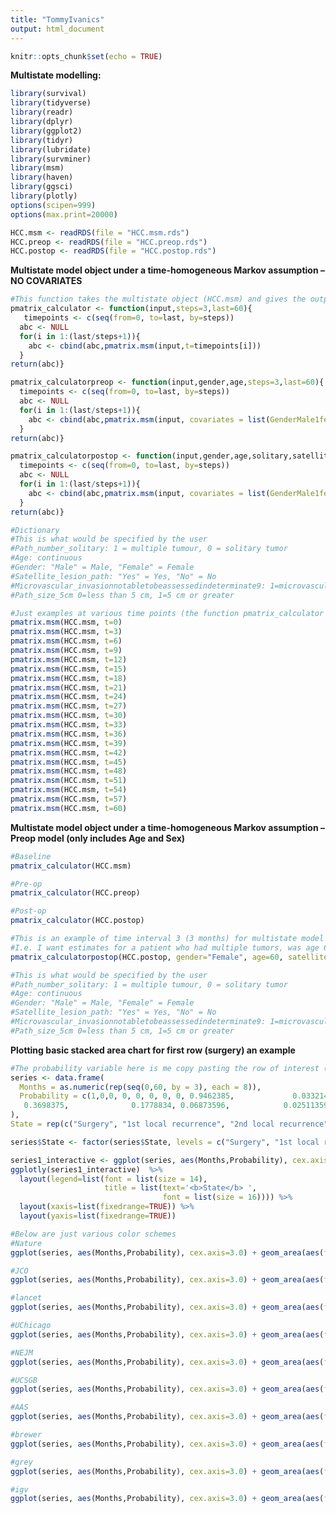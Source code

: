 ```yaml
---
title: "TommyIvanics"
output: html_document
---
```


```r
knitr::opts_chunk$set(echo = TRUE)
```

**Multistate modelling:** 

```r
library(survival)
library(tidyverse)
library(readr)
library(dplyr)
library(ggplot2)
library(tidyr)
library(lubridate)
library(survminer)
library(msm)
library(haven)
library(ggsci)
library(plotly)
options(scipen=999)
options(max.print=20000)
```

```r
HCC.msm <- readRDS(file = "HCC.msm.rds")
HCC.preop <- readRDS(file = "HCC.preop.rds")
HCC.postop <- readRDS(file = "HCC.postop.rds")
```


**Multistate model object under a time-homogeneous Markov assumption -- NO COVARIATES**
```r
#This function takes the multistate object (HCC.msm) and gives the output of estimates at step = 3 (3 month intervals) up to 60 (60 months)
pmatrix_calculator <- function(input,steps=3,last=60){
   timepoints <- c(seq(from=0, to=last, by=steps))
  abc <- NULL
  for(i in 1:(last/steps+1)){
    abc <- cbind(abc,pmatrix.msm(input,t=timepoints[i]))
  }
return(abc)}
```

```r
pmatrix_calculatorpreop <- function(input,gender,age,steps=3,last=60){
  timepoints <- c(seq(from=0, to=last, by=steps))
  abc <- NULL
  for(i in 1:(last/steps+1)){
    abc <- cbind(abc,pmatrix.msm(input, covariates = list(GenderMale1female0 = gender, Age = age), t=timepoints[i]))
  }
return(abc)}
```

```r
pmatrix_calculatorpostop <- function(input,gender,age,solitary,satellite,microvascular,size, steps=3, last=60){
  timepoints <- c(seq(from=0, to=last, by=steps))
  abc <- NULL
  for(i in 1:(last/steps+1)){
    abc <- cbind(abc,pmatrix.msm(input, covariates = list(GenderMale1female0 = gender, Age = age, Path_number_solitary=solitary, Satellite_lesion_path=satellite, Microvascular_invasionnotabletobeassessedindeterminate9=microvascular, Path_size_5cm = size), t=timepoints[i]))
  }
return(abc)}

#Dictionary
#This is what would be specified by the user
#Path_number_solitary: 1 = multiple tumour, 0 = solitary tumor
#Age: continuous
#Gender: "Male" = Male, "Female" = Female
#Satellite_lesion_path: "Yes" = Yes, "No" = No
#Microvascular_invasionnotabletobeassessedindeterminate9: 1=microvascular invasion, 0=no microvascular invasion
#Path_size_5cm 0=less than 5 cm, 1=5 cm or greater
```

```r
#Just examples at various time points (the function pmatrix_calculator already does this)
pmatrix.msm(HCC.msm, t=0)
pmatrix.msm(HCC.msm, t=3)
pmatrix.msm(HCC.msm, t=6)
pmatrix.msm(HCC.msm, t=9)
pmatrix.msm(HCC.msm, t=12)
pmatrix.msm(HCC.msm, t=15)
pmatrix.msm(HCC.msm, t=18)
pmatrix.msm(HCC.msm, t=21)
pmatrix.msm(HCC.msm, t=24)
pmatrix.msm(HCC.msm, t=27)
pmatrix.msm(HCC.msm, t=30)
pmatrix.msm(HCC.msm, t=33)
pmatrix.msm(HCC.msm, t=36)
pmatrix.msm(HCC.msm, t=39)
pmatrix.msm(HCC.msm, t=42)
pmatrix.msm(HCC.msm, t=45)
pmatrix.msm(HCC.msm, t=48)
pmatrix.msm(HCC.msm, t=51)
pmatrix.msm(HCC.msm, t=54)
pmatrix.msm(HCC.msm, t=57)
pmatrix.msm(HCC.msm, t=60)
```

**Multistate model object under a time-homogeneous Markov assumption -- Preop model (only includes Age and Sex)**
```r
#Baseline
pmatrix_calculator(HCC.msm)

#Pre-op
pmatrix_calculator(HCC.preop)

#Post-op
pmatrix_calculator(HCC.postop)
```

```r
#This is an example of time interval 3 (3 months) for multistate model object HCC.postop, with covariates inputted (this is an example of what the user would input into the calculator)
#I.e. I want estimates for a patient who had multiple tumors, was age 60, was a female, had satellite lesions, greater than 5 cm tumor, and microvascular invasion.
pmatrix_calculatorpostop(HCC.postop, gender="Female", age=60, satellite = "Yes", solitary=1, microvascular=1, size=1, last=60)

#This is what would be specified by the user
#Path_number_solitary: 1 = multiple tumour, 0 = solitary tumor
#Age: continuous
#Gender: "Male" = Male, "Female" = Female
#Satellite_lesion_path: "Yes" = Yes, "No" = No
#Microvascular_invasionnotabletobeassessedindeterminate9: 1=microvascular invasion, 0=no microvascular invasion
#Path_size_5cm 0=less than 5 cm, 1=5 cm or greater
```

**Plotting basic stacked area chart for first row (surgery) an example**
```r
#The probability variable here is me copy pasting the row of interest (for example surgery or first local recurrence) probabilities for each time point 
series <- data.frame(
  Months = as.numeric(rep(seq(0,60, by = 3), each = 8)),
  Probability = c(1,0,0, 0, 0, 0, 0, 0, 0.9462385,             0.03321464, 0.001131608,          0.00004360176, 0.000002204259,       0.00000006792228, 0.013499378, 0.005870008, 0.8953673,             0.06181007, 0.004085709,           0.0003009666, 0.00003005736,         0.000001889078, 0.02611785, 0.01228617, 0.847231,             0.08627635,             0.008302085, 0.0008778051 ,           0.0001298341, 0.00001248158 ,        0.03795201, 0.01921844, 0.8016826,              0.1070566 ,0.0133360      ,      0.001800898, 0.0003505249,          0.00004581392, 0.04908591, 0.02664169, 0.7585829,              0.1245512, 0.01883773,            0.003048945, 0.0007318676 ,          0.0001219122, 0.05959072, 0.03453473, 0.7178003,              0.1391218, 0.02453544,             0.00457369, 0.001299351,           0.0002647976, 0.06952532, 0.04287930, 0.6792103,              0.1510948, 0.03022092,            0.006314081, 0.002063358,           0.0005001081, 0.07893732, 0.05165914, 0.6426949 ,             0.1607646, 0.03573774 ,           0.008205507, 0.003020589 ,          0.0008528839, 0.08786448, 0.06085927 ,0.6081427 ,             0.1683966, 0.04097141 ,            0.01018558, 0.004156574  ,          0.001345748, 0.09633613, 0.07046523, 0.575448,              0.1742299,              0.04584115, 0.01219751   ,          0.005448537, 0.001997571,         0.10437460, 0.08046266, 0.5445111,              0.1784797, 0.05029317    ,         0.01419187 ,0.006868182 ,           0.002822611, 0.11199655, 0.09083687, 0.5152373 ,             0.1813393, 0.05429507 ,            0.01612724, 0.008384164 ,           0.003830083, 0.11921424, 0.1015726, 0.4875374 ,             0.1829827, 0.05783127,             0.01797018, 0.009964152 ,            0.00502408, 0.12603653, 0.1126537, 0.4613266,              0.1835658, 0.06089921,             0.01969480, 0.01157645,            0.006403773, 0.13246988 ,0.1240635 ,0.436525 ,             0.1832286   ,           0.06350627, 0.02128202    ,          0.01319120, 0.007963805 ,        0.13851906, 0.1357841, 0.4130568    ,          0.1820964, 0.06566729,             0.02271877, 0.01478122,            0.009694823, 0.14418783, 0.1477969, 0.3908502,              0.1802812, 0.06740251,            0.023997151, 0.01632254,             0.01158409, 0.14947948, 0.1600828,
   0.3698375,              0.1778834, 0.06873596,            0.025113598, 0.01779467,             0.01361612, 0.15439717, 0.1726216, 0.3499545,              0.1749922, 0.06969412,            0.026068113, 0.01918066,             0.01577332, 0.15894430, 0.1853928, 0.3311404,              0.1716872, 0.07030489,            0.026863566, 0.02046703,             0.01803659, 0.16312473, 0.1983756
),
State = rep(c("Surgery", "1st local recurrence", "2nd local recurrence", "3rd local recurrence", "4th local recurrence", "5th local recurrence", "Distant recurrence", "Death"), 21))

series$State <- factor(series$State, levels = c("Surgery", "1st local recurrence", "2nd local recurrence", "3rd local recurrence", "4th local recurrence", "5th local recurrence", "Distant recurrence", "Death"))

series1_interactive <- ggplot(series, aes(Months,Probability), cex.axis=3.0) + geom_area(aes(fill=State)) + scale_x_continuous(limits = c(0,60), expand = c(0,1)) + coord_cartesian(xlim = c(0,60), ylim = c(0,1), expand = F) + scale_fill_npg() + theme_bw() + theme( panel.grid=element_blank(), panel.border=element_blank(), text=element_text(size=14), legend.title = element_blank())
ggplotly(series1_interactive)  %>%
  layout(legend=list(font = list(size = 14), 
                     title = list(text='<b>State</b> ', 
                                  font = list(size = 16)))) %>% 
  layout(xaxis=list(fixedrange=TRUE)) %>% 
  layout(yaxis=list(fixedrange=TRUE))

#Below are just various color schemes
#Nature
ggplot(series, aes(Months,Probability), cex.axis=3.0) + geom_area(aes(fill=State)) + scale_x_continuous(limits = c(0,60), expand = c(0,0)) + coord_cartesian(xlim = c(0,60), ylim = c(0,1), expand = F) + scale_fill_npg() + theme_bw() + theme(panel.grid=element_blank(), panel.border=element_blank(), text=element_text(size=14))

#JCO
ggplot(series, aes(Months,Probability), cex.axis=3.0) + geom_area(aes(fill=State)) + scale_x_continuous(limits = c(0,60), expand = c(0,0)) + coord_cartesian(xlim = c(0,60), ylim = c(0,1), expand = F) + scale_fill_jco() + theme_bw() + theme(panel.grid=element_blank(), panel.border=element_blank(), text=element_text(size=14))

#lancet
ggplot(series, aes(Months,Probability), cex.axis=3.0) + geom_area(aes(fill=State)) + scale_x_continuous(limits = c(0,60), expand = c(0,0)) + coord_cartesian(xlim = c(0,60), ylim = c(0,1), expand = F) + scale_fill_lancet() + theme_bw() + theme(panel.grid=element_blank(), panel.border=element_blank(), text=element_text(size=14))

#UChicago
ggplot(series, aes(Months,Probability), cex.axis=3.0) + geom_area(aes(fill=State)) + scale_x_continuous(limits = c(0,60), expand = c(0,0)) + coord_cartesian(xlim = c(0,60), ylim = c(0,1), expand = F) + scale_fill_uchicago() + theme_bw() + theme(panel.grid=element_blank(), panel.border=element_blank(), text=element_text(size=14))

#NEJM
ggplot(series, aes(Months,Probability), cex.axis=3.0) + geom_area(aes(fill=State)) + scale_x_continuous(limits = c(0,60), expand = c(0,0)) + coord_cartesian(xlim = c(0,60), ylim = c(0,1), expand = F) + scale_fill_nejm() + theme_bw() + theme(panel.grid=element_blank(), panel.border=element_blank(), text=element_text(size=14))

#UCSGB
ggplot(series, aes(Months,Probability), cex.axis=3.0) + geom_area(aes(fill=State)) + scale_x_continuous(limits = c(0,60), expand = c(0,0)) + coord_cartesian(xlim = c(0,60), ylim = c(0,1), expand = F) + scale_fill_ucscgb() + theme_bw() + theme(panel.grid=element_blank(), panel.border=element_blank(), text=element_text(size=14))

#AAS
ggplot(series, aes(Months,Probability), cex.axis=3.0) + geom_area(aes(fill=State)) + scale_x_continuous(limits = c(0,60), expand = c(0,0)) + coord_cartesian(xlim = c(0,60), ylim = c(0,1), expand = F) + scale_fill_aaas() + theme_bw() + theme(panel.grid=element_blank(), panel.border=element_blank(), text=element_text(size=14))

#brewer
ggplot(series, aes(Months,Probability), cex.axis=3.0) + geom_area(aes(fill=State)) + scale_x_continuous(limits = c(0,60), expand = c(0,0)) + coord_cartesian(xlim = c(0,60), ylim = c(0,1), expand = F) + scale_fill_brewer() + theme_bw() + theme(panel.grid=element_blank(), panel.border=element_blank(), text=element_text(size=14))

#grey
ggplot(series, aes(Months,Probability), cex.axis=3.0) + geom_area(aes(fill=State)) + scale_x_continuous(limits = c(0,60), expand = c(0,0)) + coord_cartesian(xlim = c(0,60), ylim = c(0,1), expand = F) + scale_fill_grey() + theme_bw() + theme(panel.grid=element_blank(), panel.border=element_blank(), text=element_text(size=14))

#igv
ggplot(series, aes(Months,Probability), cex.axis=3.0) + geom_area(aes(fill=State)) + scale_x_continuous(limits = c(0,60), expand = c(0,0)) + coord_cartesian(xlim = c(0,60), ylim = c(0,1), expand = F) + scale_fill_igv() + theme_bw() + theme(panel.grid=element_blank(), panel.border=element_blank(), text=element_text(size=14))
```


